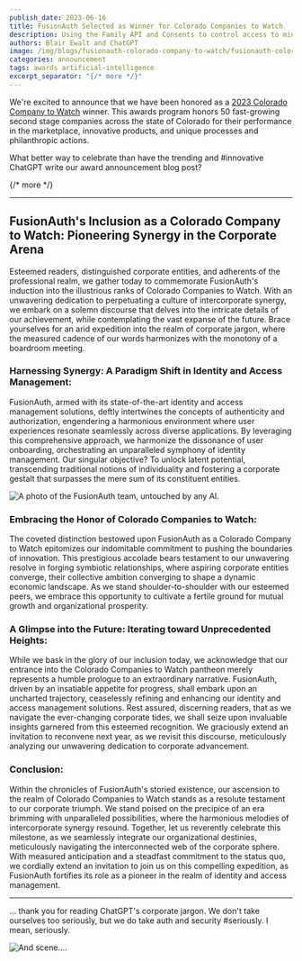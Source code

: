 ```yaml
---
publish_date: 2023-06-16 
title: FusionAuth Selected as Winner for Colorado Companies to Watch
description: Using the Family API and Consents to control access to minors
authors: Blair Ewalt and ChatGPT
image: /img/blogs/fusionauth-colorado-company-to-watch/fusionauth-colorado-company-to-watch.png
categories: announcement
tags: awards artificial-intelligence
excerpt_separator: "{/* more */}"
---
```


We're excited to announce that we have been honored as a [2023 Colorado Company to Watch](https://coloradocompaniestowatch.org/winners/2023_winners/) winner. This awards program honors 50 fast-growing second stage companies across the state of Colorado for their performance in the marketplace, innovative products, and unique processes and philanthropic actions.

What better way to celebrate than have the trending and #innovative ChatGPT write our award announcement blog post?

{/* more */}

----

## FusionAuth's Inclusion as a Colorado Company to Watch: Pioneering Synergy in the Corporate Arena

Esteemed readers, distinguished corporate entities, and adherents of the professional realm, we gather today to commemorate FusionAuth's induction into the illustrious ranks of Colorado Companies to Watch. With an unwavering dedication to perpetuating a culture of intercorporate synergy, we embark on a solemn discourse that delves into the intricate details of our achievement, while contemplating the vast expanse of the future. Brace yourselves for an arid expedition into the realm of corporate jargon, where the measured cadence of our words harmonizes with the monotony of a boardroom meeting.

### Harnessing Synergy: A Paradigm Shift in Identity and Access Management:

FusionAuth, armed with its state-of-the-art identity and access management solutions, deftly intertwines the concepts of authenticity and authorization, engendering a harmonious environment where user experiences resonate seamlessly across diverse applications. By leveraging this comprehensive approach, we harmonize the dissonance of user onboarding, orchestrating an unparalleled symphony of identity management. Our singular objective? To unlock latent potential, transcending traditional notions of individuality and fostering a corporate gestalt that surpasses the mere sum of its constituent entities.

![A photo of the FusionAuth team, untouched by any AI.](/img/blogs/fusionauth-colorado-company-to-watch/all-hands-team-photo.png)

### Embracing the Honor of Colorado Companies to Watch:

The coveted distinction bestowed upon FusionAuth as a Colorado Company to Watch epitomizes our indomitable commitment to pushing the boundaries of innovation. This prestigious accolade bears testament to our unwavering resolve in forging symbiotic relationships, where aspiring corporate entities converge, their collective ambition converging to shape a dynamic economic landscape. As we stand shoulder-to-shoulder with our esteemed peers, we embrace this opportunity to cultivate a fertile ground for mutual growth and organizational prosperity.

### A Glimpse into the Future: Iterating toward Unprecedented Heights:

While we bask in the glory of our inclusion today, we acknowledge that our entrance into the Colorado Companies to Watch pantheon merely represents a humble prologue to an extraordinary narrative. FusionAuth, driven by an insatiable appetite for progress, shall embark upon an uncharted trajectory, ceaselessly refining and enhancing our identity and access management solutions. Rest assured, discerning readers, that as we navigate the ever-changing corporate tides, we shall seize upon invaluable insights garnered from this esteemed recognition. We graciously extend an invitation to reconvene next year, as we revisit this discourse, meticulously analyzing our unwavering dedication to corporate advancement.

### Conclusion:

Within the chronicles of FusionAuth's storied existence, our ascension to the realm of Colorado Companies to Watch stands as a resolute testament to our corporate triumph. We stand poised on the precipice of an era brimming with unparalleled possibilities, where the harmonious melodies of intercorporate synergy resound. Together, let us reverently celebrate this milestone, as we seamlessly integrate our organizational destinies, meticulously navigating the interconnected web of the corporate sphere. With measured anticipation and a steadfast commitment to the status quo, we cordially extend an invitation to join us on this compelling expedition, as FusionAuth fortifies its role as a pioneer in the realm of identity and access management.

----

... thank you for reading ChatGPT's corporate jargon. We don't take ourselves too seriously, but we do take auth and security #seriously. I mean, seriously.

![And scene....](/img/blogs/fusionauth-colorado-company-to-watch/and-scene.gif)
